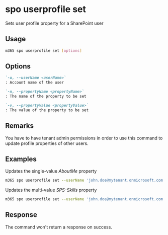 
# spo userprofile set

Sets user profile property for a SharePoint user

## Usage

```sh
m365 spo userprofile set [options]
```

## Options

```md defintion-list
`-u, --userName <userName>`
: Account name of the user

`-n, --propertyName <propertyName>`
: The name of the property to be set

`-v, --propertyValue <propertyValue>`
: The value of the property to be set
```

<Global />

## Remarks

You have to have tenant admin permissions in order to use this command to update profile properties of other users.

## Examples

 Updates the single-value _AboutMe_ property

```sh
m365 spo userprofile set --userName 'john.doe@mytenant.onmicrosoft.com' --propertyName 'AboutMe' --propertyValue 'Working as a Microsoft 365 developer'
```

Updates the multi-value _SPS-Skills_ property

```sh
m365 spo userprofile set --userName 'john.doe@mytenant.onmicrosoft.com' --propertyName 'SPS-Skills' --propertyValue 'CSS, HTML'
```

## Response

The command won't return a response on success.
